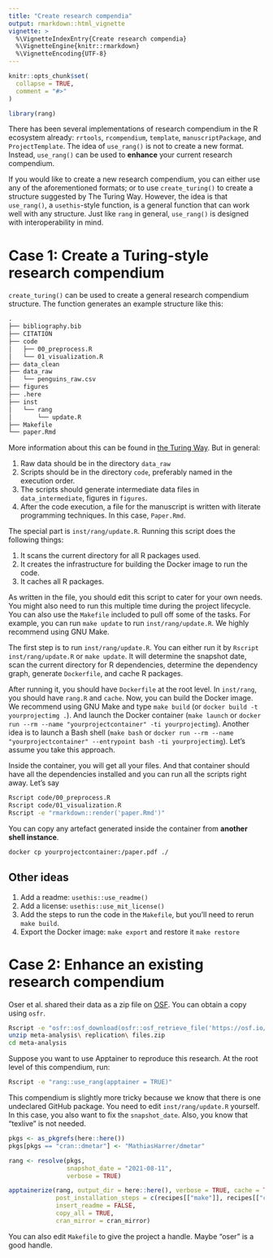 ```yaml
---
title: "Create research compendia"
output: rmarkdown::html_vignette
vignette: >
  %\VignetteIndexEntry{Create research compendia}
  %\VignetteEngine{knitr::rmarkdown}
  %\VignetteEncoding{UTF-8}
---
```


```r
knitr::opts_chunk$set(
  collapse = TRUE,
  comment = "#>"
)
```

```r
library(rang)
```

There has been several implementations of research compendium in the R ecosystem already: `rrtools`, `rcompendium`, `template`, `manuscriptPackage`, and `ProjectTemplate`. The idea of `use_rang()` is not to create a new format. Instead, `use_rang()` can be used to **enhance** your current research compendium.

If you would like to create a new research compendium, you can either use any of the aforementioned formats; or to use `create_turing()` to create a structure suggested by The Turing Way. However, the idea is that `use_rang()`, a `usethis`-style function, is a general function that can work well with any structure. Just like `rang` in general, `use_rang()` is designed with interoperability in mind.

# Case 1: Create a Turing-style research compendium

`create_turing()` can be used to create a general research compendium structure. The function generates an example structure like this:

```txt
.
├── bibliography.bib
├── CITATION
├── code
│   ├── 00_preprocess.R
│   └── 01_visualization.R
├── data_clean
├── data_raw
│   └── penguins_raw.csv
├── figures
├── .here
├── inst
│   └── rang
│       └── update.R
├── Makefile
└── paper.Rmd
```

More information about this can be found in [the Turing Way](https://the-turing-way.netlify.app/reproducible-research/compendia.html). But in general:

1. Raw data should be in the directory `data_raw`
2. Scripts should be in the directory `code`, preferably named in the execution order.
3. The scripts should generate intermediate data files in `data_intermediate`, figures in `figures`.
4. After the code execution, a file for the manuscript is written with literate programming techniques. In this case, `Paper.Rmd`.

The special part is `inst/rang/update.R`. Running this script does the following things:

1. It scans the current directory for all R packages used.
2. It creates the infrastructure for building the Docker image to run the code.
3. It caches all R packages.

As written in the file, you should edit this script to cater for your own needs. You might also need to run this multiple time during the project lifecycle. You can also use the `Makefile` included to pull off some of the tasks. For example, you can run `make update` to run `inst/rang/update.R`. We highly recommend using GNU Make.

The first step is to run `inst/rang/update.R`. You can either run it by `Rscript inst/rang/update.R` or `make update`. It will determine the snapshot date, scan the current directory for R dependencies, determine the dependency graph, generate `Dockerfile`, and cache R packages.

After running it, you should have `Dockerfile` at the root level. In `inst/rang`, you should have `rang.R` and `cache`. Now, you can build the Docker image. We recommend using GNU Make and type `make build` (or `docker build -t yourprojectimg .`). And launch the Docker container (`make launch` or `docker run --rm --name "yourprojectcontainer" -ti yourprojectimg`). Another idea is to launch a Bash shell (`make bash` or `docker run --rm --name "yourprojectcontainer" --entrypoint bash -ti yourprojectimg`). Let's assume you take this approach.

Inside the container, you will get all your files. And that container should have all the dependencies installed and you can run all the scripts right away. Let's say

```bash
Rscript code/00_preprocess.R 
Rscript code/01_visualization.R 
Rscript -e "rmarkdown::render('paper.Rmd')"
```

You can copy any artefact generated inside the container from **another shell instance**.

```bash
docker cp yourprojectcontainer:/paper.pdf ./
```

## Other ideas

1. Add a readme: `usethis::use_readme()`
2. Add a license: `usethis::use_mit_license()`
3. Add the steps to run the code in the `Makefile`, but you'll need to rerun `make build`.
4. Export the Docker image: `make export` and restore it `make restore`

# Case 2: Enhance an existing research compendium

Oser et al. shared their data as a zip file on [OSF](https://osf.io/y7cg5). You can obtain a copy using `osfr`.

```bash
Rscript -e "osfr::osf_download(osfr::osf_retrieve_file('https://osf.io/y7cg5'))"
unzip meta-analysis\ replication\ files.zip
cd meta-analysis
```

Suppose you want to use Apptainer to reproduce this research. At the root level of this compendium, run:

```bash
Rscript -e "rang::use_rang(apptainer = TRUE)" 
```

This compendium is slightly more tricky because we know that there is one undeclared GitHub package. You need to edit `inst/rang/update.R` yourself. In this case, you also want to fix the `snapshot_date`. Also, you know that "texlive" is not needed.

```r
pkgs <- as_pkgrefs(here::here())
pkgs[pkgs == "cran::dmetar"] <- "MathiasHarrer/dmetar"

rang <- resolve(pkgs,
                snapshot_date = "2021-08-11",
                verbose = TRUE)

apptainerize(rang, output_dir = here::here(), verbose = TRUE, cache = TRUE,
             post_installation_steps = c(recipes[["make"]], recipes[["clean"]]),
             insert_readme = FALSE,
             copy_all = TRUE,
             cran_mirror = cran_mirror)

```

You can also edit `Makefile` to give the project a handle. Maybe "oser" is a good handle.

```Makefile

```

